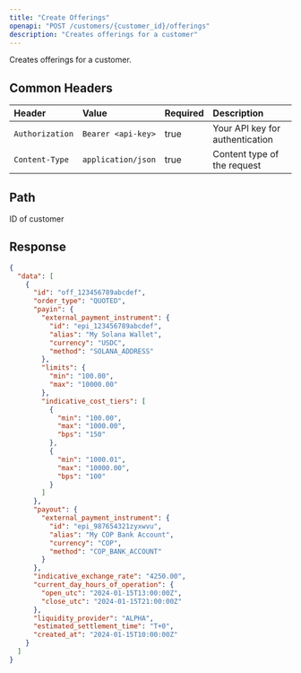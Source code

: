 ```yaml
---
title: "Create Offerings"
openapi: "POST /customers/{customer_id}/offerings"
description: "Creates offerings for a customer"
---
```


Creates offerings for a customer.

## Common Headers

| Header          | Value              | Required | Description                     |
| :-------------- | :----------------- | :------- | :------------------------------ |
| `Authorization` | `Bearer <api-key>` | true     | Your API key for authentication |
| `Content-Type`  | `application/json` | true     | Content type of the request     |

## Path

<ParamField path="customer_id" type="string" required>
  ID of customer
</ParamField>

## Response

<ResponseExample>

```json Response
{
  "data": [
    {
      "id": "off_123456789abcdef",
      "order_type": "QUOTED",
      "payin": {
        "external_payment_instrument": {
          "id": "epi_123456789abcdef",
          "alias": "My Solana Wallet",
          "currency": "USDC",
          "method": "SOLANA_ADDRESS"
        },
        "limits": {
          "min": "100.00",
          "max": "10000.00"
        },
        "indicative_cost_tiers": [
          {
            "min": "100.00",
            "max": "1000.00",
            "bps": "150"
          },
          {
            "min": "1000.01",
            "max": "10000.00",
            "bps": "100"
          }
        ]
      },
      "payout": {
        "external_payment_instrument": {
          "id": "epi_987654321zyxwvu",
          "alias": "My COP Bank Account",
          "currency": "COP",
          "method": "COP_BANK_ACCOUNT"
        }
      },
      "indicative_exchange_rate": "4250.00",
      "current_day_hours_of_operation": {
        "open_utc": "2024-01-15T13:00:00Z",
        "close_utc": "2024-01-15T21:00:00Z"
      },
      "liquidity_provider": "ALPHA",
      "estimated_settlement_time": "T+0",
      "created_at": "2024-01-15T10:00:00Z"
    }
  ]
}
```

</ResponseExample>
